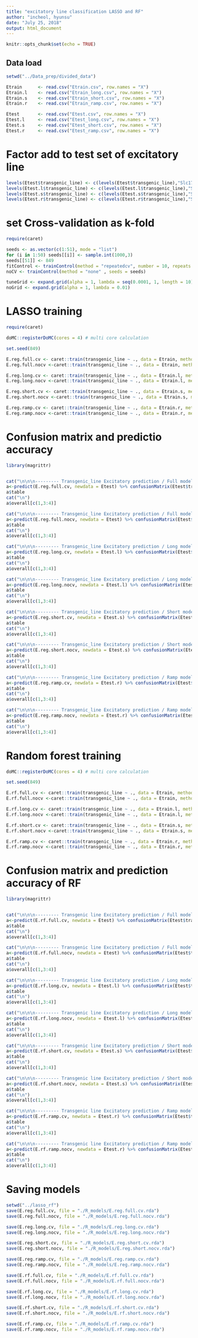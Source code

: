 ```yaml
---
title: "excitatory line classification LASSO and RF"
author: "incheol, hyunsu"
date: "July 25, 2018"
output: html_document
---
```


```r
knitr::opts_chunk$set(echo = TRUE)
```

## Data load

```r
setwd("../Data_prep/divided_data")

Etrain		<- read.csv("Etrain.csv", row.names = "X")
Etrain.l	<- read.csv("Etrain_long.csv", row.names = "X")
Etrain.s	<- read.csv("Etrain_short.csv", row.names = "X")
Etrain.r	<- read.csv("Etrain_ramp.csv", row.names = "X")

Etest		<- read.csv("Etest.csv", row.names = "X")
Etest.l		<- read.csv("Etest_long.csv", row.names = "X")
Etest.s		<- read.csv("Etest_short.csv", row.names = "X")
Etest.r		<- read.csv("Etest_ramp.csv", row.names = "X")
```

# Factor add to test set of excitatory line
```r
levels(Etest$transgenic_line) <- c(levels(Etest$transgenic_line),"Slc17a6-IRES-Cre")
levels(Etest.l$transgenic_line) <- c(levels(Etest.l$transgenic_line),"Slc17a6-IRES-Cre")
levels(Etest.s$transgenic_line) <- c(levels(Etest.s$transgenic_line),"Slc17a6-IRES-Cre")
levels(Etest.r$transgenic_line) <- c(levels(Etest.r$transgenic_line),"Slc17a6-IRES-Cre")
```

# set Cross-validation as k-fold
```r
require(caret)

seeds <- as.vector(c(1:51), mode = "list")
for (i in 1:50) seeds[[i]] <- sample.int(1000,3)
seeds[[51]] <- 849
fitControl <- trainControl(method = "repeatedcv", number = 10, repeats = 5 , seeds = seeds)
noCV <- trainControl(method = "none" , seeds = seeds)

tuneGrid <- expand.grid(alpha = 1, lambda = seq(0.0001, 1, length = 10))
noGrid <- expand.grid(alpha = 1, lambda = 0.01)
```

# LASSO training 
```r
require(caret)

doMC::registerDoMC(cores = 4) # multi core calculation

set.seed(849)

E.reg.full.cv <- caret::train(transgenic_line ~ ., data = Etrain, method = "glmnet", trControl = fitControl, tuneGrid = tuneGrid)
E.reg.full.nocv <-caret::train(transgenic_line ~ ., data = Etrain, method = "glmnet", trControl = noCV, tuneGrid = noGrid)

E.reg.long.cv <- caret::train(transgenic_line ~ ., data = Etrain.l, method = "glmnet", trControl = fitControl, tuneGrid = tuneGrid)
E.reg.long.nocv <-caret::train(transgenic_line ~ ., data = Etrain.l, method = "glmnet", trControl = noCV, tuneGrid = noGrid)

E.reg.short.cv <- caret::train(transgenic_line ~ ., data = Etrain.s, method = "glmnet", trControl = fitControl, tuneGrid = tuneGrid)
E.reg.short.nocv <-caret::train(transgenic_line ~ ., data = Etrain.s, method = "glmnet", trControl = noCV, tuneGrid = noGrid)

E.reg.ramp.cv <- caret::train(transgenic_line ~ ., data = Etrain.r, method = "glmnet", trControl = fitControl, tuneGrid = tuneGrid)
E.reg.ramp.nocv <-caret::train(transgenic_line ~ ., data = Etrain.r, method = "glmnet", trControl = noCV, tuneGrid = noGrid)

```

# Confusion matrix and predictio accuracy
```r
library(magrittr)


cat("\n\n\n--------- Transgenic_line Excitatory prediction / Full model / LASSO with CV ----------\n")
a<-predict(E.reg.full.cv, newdata = Etest) %>% confusionMatrix(Etest$transgenic_line)
a$table
cat("\n")
a$overall[c(1,3:4)]

cat("\n\n\n--------- Transgenic_line Excitatory prediction / Full model / LASSO without CV ----------\n")
a<-predict(E.reg.full.nocv, newdata = Etest) %>% confusionMatrix(Etest$transgenic_line)
a$table
cat("\n")
a$overall[c(1,3:4)]

cat("\n\n\n--------- Transgenic_line Excitatory prediction / Long model / LASSO with CV ----------\n")
a<-predict(E.reg.long.cv, newdata = Etest.l) %>% confusionMatrix(Etest$transgenic_line)
a$table
cat("\n")
a$overall[c(1,3:4)]

cat("\n\n\n--------- Transgenic_line Excitatory prediction / Long model / LASSO without CV ----------\n")
a<-predict(E.reg.long.nocv, newdata = Etest.l) %>% confusionMatrix(Etest$transgenic_line)
a$table
cat("\n")
a$overall[c(1,3:4)]

cat("\n\n\n--------- Transgenic_line Excitatory prediction / Short model / LASSO with CV ----------\n")
a<-predict(E.reg.short.cv, newdata = Etest.s) %>% confusionMatrix(Etest$transgenic_line)
a$table
cat("\n")
a$overall[c(1,3:4)]

cat("\n\n\n--------- Transgenic_line Excitatory prediction / Short model / LASSO without CV ----------\n")
a<-predict(E.reg.short.nocv, newdata = Etest.s) %>% confusionMatrix(Etest$transgenic_line)
a$table
cat("\n")
a$overall[c(1,3:4)]

cat("\n\n\n--------- Transgenic_line Excitatory prediction / Ramp model / LASSO with CV ----------\n")
a<-predict(E.reg.ramp.cv, newdata = Etest.r) %>% confusionMatrix(Etest$transgenic_line)
a$table
cat("\n")
a$overall[c(1,3:4)]

cat("\n\n\n--------- Transgenic_line Excitatory prediction / Ramp model / LASSO without CV ----------\n")
a<-predict(E.reg.ramp.nocv, newdata = Etest.r) %>% confusionMatrix(Etest$transgenic_line)
a$table
cat("\n")
a$overall[c(1,3:4)]
```

# Random forest training
```r
doMC::registerDoMC(cores = 4) # multi core calculation

set.seed(849)

E.rf.full.cv <- caret::train(transgenic_line ~ ., data = Etrain, method = "rf", trControl = fitControl)
E.rf.full.nocv <-caret::train(transgenic_line ~ ., data = Etrain, method = "rf", trControl = noCV)

E.rf.long.cv <- caret::train(transgenic_line ~ ., data = Etrain.l, method = "rf", trControl = fitControl)
E.rf.long.nocv <-caret::train(transgenic_line ~ ., data = Etrain.l, method = "rf", trControl = noCV)

E.rf.short.cv <- caret::train(transgenic_line ~ ., data = Etrain.s, method = "rf", trControl = fitControl)
E.rf.short.nocv <-caret::train(transgenic_line ~ ., data = Etrain.s, method = "rf", trControl = noCV)

E.rf.ramp.cv <- caret::train(transgenic_line ~ ., data = Etrain.r, method = "rf", trControl = fitControl)
E.rf.ramp.nocv <-caret::train(transgenic_line ~ ., data = Etrain.r, method = "rf", trControl = noCV)
```


# Confusion matrix and prediction accuracy of RF
```r
library(magrittr)


cat("\n\n\n--------- Transgenic line Excitatory prediction / Full model / RANDOM FOREST with CV ----------\n")
a<-predict(E.rf.full.cv, newdata = Etest) %>% confusionMatrix(Etest$transgenic_line)
a$table
cat("\n")
a$overall[c(1,3:4)]

cat("\n\n\n--------- Transgenic line Excitatory prediction / Full model / RANDOM FOREST without CV ----------\n")
a<-predict(E.rf.full.nocv, newdata = Etest) %>% confusionMatrix(Etest$transgenic_line)
a$table
cat("\n")
a$overall[c(1,3:4)]

cat("\n\n\n--------- Transgenic line Excitatory prediction / Long model / RANDOM FOREST with CV ----------\n")
a<-predict(E.rf.long.cv, newdata = Etest.l) %>% confusionMatrix(Etest$transgenic_line)
a$table
cat("\n")
a$overall[c(1,3:4)]

cat("\n\n\n--------- Transgenic line Excitatory prediction / Long model / RANDOM FOREST without CV ----------\n")
a<-predict(E.rf.long.nocv, newdata = Etest.l) %>% confusionMatrix(Etest$transgenic_line)
a$table
cat("\n")
a$overall[c(1,3:4)]

cat("\n\n\n--------- Transgenic line Excitatory prediction / Short model / RANDOM FOREST with CV ----------\n")
a<-predict(E.rf.short.cv, newdata = Etest.s) %>% confusionMatrix(Etest$transgenic_line)
a$table
cat("\n")
a$overall[c(1,3:4)]

cat("\n\n\n--------- Transgenic line Excitatory prediction / Short model / RANDOM FOREST without CV ----------\n")
a<-predict(E.rf.short.nocv, newdata = Etest.s) %>% confusionMatrix(Etest$transgenic_line)
a$table
cat("\n")
a$overall[c(1,3:4)]

cat("\n\n\n--------- Transgenic line Excitatory prediction / Ramp model / RANDOM FOREST with CV ----------\n")
a<-predict(E.rf.ramp.cv, newdata = Etest.r) %>% confusionMatrix(Etest$transgenic_line)
a$table
cat("\n")
a$overall[c(1,3:4)]

cat("\n\n\n--------- Transgenic line Excitatory prediction / Ramp model / RANDOM FOREST without CV ----------\n")
a<-predict(E.rf.ramp.nocv, newdata = Etest.r) %>% confusionMatrix(Etest$transgenic_line)
a$table
cat("\n")
a$overall[c(1,3:4)]
```

# Saving models
```r
setwd("../lasso_rf")
save(E.reg.full.cv, file = "./R_models/E.reg.full.cv.rda")
save(E.reg.full.nocv, file = "./R_models/E.reg.full.nocv.rda")

save(E.reg.long.cv, file = "./R_models/E.reg.long.cv.rda")
save(E.reg.long.nocv, file = "./R_models/E.reg.long.nocv.rda")

save(E.reg.short.cv, file = "./R_models/E.reg.short.cv.rda")
save(E.reg.short.nocv, file = "./R_models/E.reg.short.nocv.rda")

save(E.reg.ramp.cv, file = "./R_models/E.reg.ramp.cv.rda")
save(E.reg.ramp.nocv, file = "./R_models/E.reg.ramp.nocv.rda")

save(E.rf.full.cv, file = "./R_models/E.rf.full.cv.rda")
save(E.rf.full.nocv, file = "./R_models/E.rf.full.nocv.rda")

save(E.rf.long.cv, file = "./R_models/E.rf.long.cv.rda")
save(E.rf.long.nocv, file = "./R_models/E.rf.long.nocv.rda")

save(E.rf.short.cv, file = "./R_models/E.rf.short.cv.rda")
save(E.rf.short.nocv, file = "./R_models/E.rf.short.nocv.rda")

save(E.rf.ramp.cv, file = "./R_models/E.rf.ramp.cv.rda")
save(E.rf.ramp.nocv, file = "./R_models/E.rf.ramp.nocv.rda")

```

